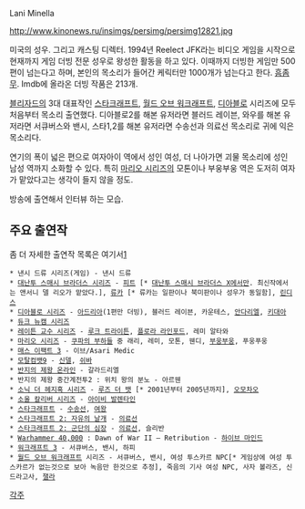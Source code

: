 Lani Minella

http://www.kinonews.ru/insimgs/persimg/persimg12821.jpg

미국의 성우. 그리고 캐스팅 디렉터. 1994년 Reelect JFK라는 비디오 게임을 시작으로 현재까지 게임 더빙 전문 성우로 왕성한 활동을 하고 있다. 이때까지 더빙한 게임만 500편이 넘는다고 하며, 본인의 목소리가 들어간 케릭터만 1000개가 넘는다고 한다. [[흠좀무]]. Imdb에 올라온 더빙 작품은 213개.

[[블리자드]]의 3대 대표작인 [[스타크래프트]], [[월드 오브 워크래프트]], [[디아블로]] 시리즈에 모두 처음부터 목소리 출연했다. 디아블로2를 해본 유저라면 블러드 레이븐, 와우를 해본 유저라면 서큐버스와 밴시, 스타1,2를 해본 유저라면 수송선과 의료선 목소리로 귀에 익은 목소리다.

연기의 폭이 넓은 편으로 여자아이 역에서 성인 여성, 더 나아가면 괴물 목소리에 성인 남성 역까지 소화할 수 있다. 특히 [[마리오 시리즈]]의 모톤이나 부웅부웅 역은 도저히 여자가 맡았다고는 생각이 들지 않을 정도.

{{{#!html
<iframe width="560" height="315" src="//www.youtube.com/embed/Zm1BGVfqWC0" frameborder="0" allowfullscreen></iframe>
}}}

방송에 출연해서 인터뷰 하는 모습.

== 주요 출연작 ==
좀 더 자세한 출연작 목록은 여기서[http://www.imdb.com/name/nm0591115/]

 * 낸시 드류 시리즈(게임) - 낸시 드류
 * [[대난투 스매시 브라더스 시리즈]] - [[피트]] [* [[대난투 스매시 브라더스 X]]에서만. 최신작에서는 앤서니 델 리오가 맡았다.], [[류카]] [* 류카는 일판이나 북미판이나 성우가 동일함], [[린디스]]
 * [[디아블로 시리즈]] - [[아드리아]](1편만 더빙), 블러드 레이븐, 카운테스, [[안다리엘]], [[키대아]]
 * [[듀크 뉴캠 시리즈]] 
 * [[레이튼 교수 시리즈]] - [[루크 트라이튼]], [[플로라 라인포드]], 레미 알타와
 * [[마리오 시리즈]] - [[쿠파의 부하들]] 중 래리, 레미, 모톤, 웬디, [[부웅부웅]], 푸웅푸웅
 * [[매스 이팩트 3]] - 이브/Asari Medic 
 * [[모탈컴뱃9]] - [[신델]], [[쉬바]]
 * [[반지의 제왕 온라인]] - 갈라드리엘
 * 반지의 제왕 중간계전투2 : 위치 왕의 분노 - 아르웬
 * [[소닉 더 헤지혹 시리즈]] - [[루즈 더 뱃]] [* 2001년부터 2005년까지], [[차오|오모차오]]
 * [[소울 칼리버 시리즈]] - [[아이비 발렌타인]]
 * [[스타크래프트]] - [[수송선]], [[여왕(스타크래프트)|여왕]]
 * [[스타크래프트 2: 자유의 날개]] - [[의료선]]
 * [[스타크래프트 2: 군단의 심장]] - [[의료선]], 슬리반
 * [[Warhammer 40,000]] : Dawn of War II – Retribution - [[하이브 마인드]]
 * [[워크래프트 3]] - 서큐버스, 밴시, 하피
 * [[월드 오브 워크래프트]] 시리즈 - 서큐버스, 밴시, 여성 투스카르 NPC[* 게임상에 여성 투스카르가 없는것으로 보아 녹음만 한것으로 추정], 죽음의 기사 여성 NPC, 사자 볼라즈, 신드라고사, [[잴라]]


[[각주]]
